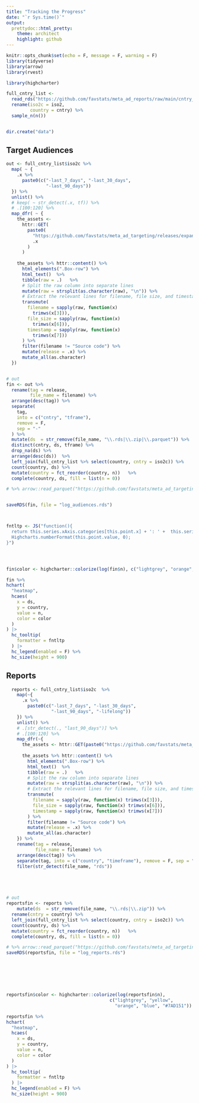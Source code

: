 ---
title: "Tracking the Progress"
date: "`r Sys.time()`"
output:
  prettydoc::html_pretty:
    theme: architect
    highlight: github
---

```{r setup, include=FALSE}
knitr::opts_chunk$set(echo = F, message = F, warning = F)
library(tidyverse)
library(arrow)
library(rvest)

library(highcharter)

full_cntry_list <-
  read_rds("https://github.com/favstats/meta_ad_reports/raw/main/cntry_list.rds") %>%
  rename(iso2c = iso2,
         country = cntry) %>%
  sample_n(n()) 


dir.create("data")

```


## Target Audiences

```{r}


out <- full_cntry_list$iso2c %>%
  map( ~ {
    .x %>%
      paste0(c("-last_7_days", "-last_30_days",
               "-last_90_days"))
  }) %>%
  unlist() %>%
  # keep( ~ str_detect(.x, tf)) %>%
  # .[100:120] %>%
  map_dfr( ~ {
    the_assets <-
      httr::GET(
        paste0(
          "https://github.com/favstats/meta_ad_targeting/releases/expanded_assets/",
          .x
        )
      )
    
    the_assets %>% httr::content() %>%
      html_elements(".Box-row") %>%
      html_text()  %>%
      tibble(raw = .)   %>%
      # Split the raw column into separate lines
      mutate(raw = strsplit(as.character(raw), "\n")) %>%
      # Extract the relevant lines for filename, file size, and timestamp
      transmute(
        filename = sapply(raw, function(x)
          trimws(x[3])),
        file_size = sapply(raw, function(x)
          trimws(x[6])),
        timestamp = sapply(raw, function(x)
          trimws(x[7]))
      ) %>%
      filter(filename != "Source code") %>%
      mutate(release = .x) %>%
      mutate_all(as.character)
  })


# out
fin <- out %>%
  rename(tag = release,
         file_name = filename) %>%
  arrange(desc(tag)) %>%
  separate(
    tag,
    into = c("cntry", "tframe"),
    remove = F,
    sep = "-"
  ) %>%
  mutate(ds  = str_remove(file_name, "\\.rds|\\.zip|\\.parquet")) %>%
  distinct(cntry, ds, tframe) %>%
  drop_na(ds) %>%
  arrange(desc(ds))  %>% 
  left_join(full_cntry_list %>% select(country, cntry = iso2c)) %>%  
  count(country, ds) %>% 
  mutate(country = fct_reorder(country, n))   %>% 
  complete(country, ds, fill = list(n = 0))

# %>% arrow::read_parquet("https://github.com/favstats/meta_ad_targeting/releases/download/ZM-last_90_days/2024-03-06.parquet")


saveRDS(fin, file = "log_audiences.rds")



fntltp <- JS("function(){
  return this.series.xAxis.categories[this.point.x] + ': ' +  this.series.yAxis.categories[this.point.y] + ': ' +
  Highcharts.numberFormat(this.point.value, 0);
}")




fin$color <- highcharter::colorize(log(fin$n), c("lightgrey", "orange", "blue", "#7AD151"))

fin %>% 
hchart(
  "heatmap", 
  hcaes(
    x = ds,
    y = country, 
    value = n, 
    color = color
  )
) |>
  hc_tooltip(
    formatter = fntltp
  ) |>
  hc_legend(enabled = F) %>% 
  hc_size(height = 900)

```


## Reports


```{r}
  reports <- full_cntry_list$iso2c  %>% 
    map(~{
      .x %>% 
        paste0(c("-last_7_days", "-last_30_days", 
                 "-last_90_days", "-lifelong"))
    }) %>% 
    unlist() %>% 
    # .[str_detect(., "last_90_days")] %>% 
    # .[100:120] %>% 
    map_dfr(~{
      the_assets <- httr::GET(paste0("https://github.com/favstats/meta_ad_reports/releases/expanded_assets/", .x))
      
      the_assets %>% httr::content() %>% 
        html_elements(".Box-row") %>% 
        html_text()  %>%
        tibble(raw = .)   %>%
        # Split the raw column into separate lines
        mutate(raw = strsplit(as.character(raw), "\n")) %>%
        # Extract the relevant lines for filename, file size, and timestamp
        transmute(
          filename = sapply(raw, function(x) trimws(x[3])),
          file_size = sapply(raw, function(x) trimws(x[6])),
          timestamp = sapply(raw, function(x) trimws(x[7]))
        ) %>% 
        filter(filename != "Source code") %>% 
        mutate(release = .x) %>% 
        mutate_all(as.character)
    }) %>% 
    rename(tag = release,
           file_name = filename) %>% 
    arrange(desc(tag)) %>% 
    separate(tag, into = c("country", "timeframe"), remove = F, sep = "-") %>% 
    filter(str_detect(file_name, "rds")) 





# out
reportsfin <- reports %>% 
    mutate(ds  = str_remove(file_name, "\\.rds|\\.zip")) %>% 
  rename(cntry = country) %>% 
  left_join(full_cntry_list %>% select(country, cntry = iso2c)) %>%  
  count(country, ds) %>% 
  mutate(country = fct_reorder(country, n))   %>% 
  complete(country, ds, fill = list(n = 0))

# %>% arrow::read_parquet("https://github.com/favstats/meta_ad_targeting/releases/download/ZM-last_90_days/2024-03-06.parquet")
saveRDS(reportsfin, file = "log_reports.rds")







reportsfin$color <- highcharter::colorize(log(reportsfin$n),
                                       c("lightgrey", "yellow",
                                         "orange", "blue", "#7AD151"))

reportsfin %>% 
hchart(
  "heatmap", 
  hcaes(
    x = ds,
    y = country, 
    value = n, 
    color = color
  )
) |>
  hc_tooltip(
    formatter = fntltp
  ) |>
  hc_legend(enabled = F) %>% 
  hc_size(height = 900)

```

